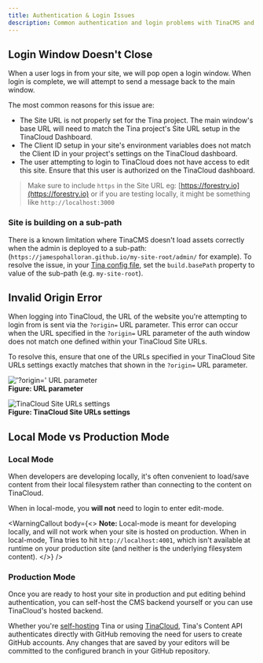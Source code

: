 ```yaml
---
title: Authentication & Login Issues
description: Common authentication and login problems with TinaCMS and TinaCloud
---
```


## Login Window Doesn't Close

When a user logs in from your site, we will pop open a login window. When login is complete, we will attempt to send a message back to the main window.

The most common reasons for this issue are:

* The Site URL is not properly set for the Tina project. The main window's base URL will need to match the Tina project's Site URL setup in the TinaCloud Dashboard.
* The Client ID setup in your site's environment variables does not match the Client ID in your project's settings on the TinaCloud dashboard.
* The user attempting to login to TinaCloud does not have access to edit this site. Ensure that this user is authorized on the TinaCloud dashboard.

> Make sure to include `https` in the Site URL eg: [https://forestry.io](https://forestry.io) or if you are testing locally, it might be something like `http://localhost:3000`

### Site is building on a sub-path

There is a known limitation where TinaCMS doesn't load assets correctly when the admin is deployed to a sub-path: (`https://jamespohalloran.github.io/my-site-root/admin/` for example). To resolve the issue, in your [Tina config file](/docs/reference/config/), set the `build.basePath` property to value of the sub-path (e.g. `my-site-root`).

## Invalid Origin Error

When logging into TinaCloud, the URL of the website you're attempting to login from is sent via the `?origin=` URL parameter. This error can occur when the URL specified in the `?origin=` URL parameter of the auth window does not match one defined within your TinaCloud Site URLs.

To resolve this, ensure that one of the URLs specified in your TinaCloud Site URLs settings exactly matches that shown in the `?origin=` URL parameter.

!['?origin=' URL parameter](/img/docs/introduction/origin-url-highlight.png)\
**Figure: URL parameter**

![TinaCloud Site URLs settings](/img/docs/introduction/tina-site-url-highlight.png)\
**Figure: TinaCloud Site URLs settings**

## Local Mode vs Production Mode

### Local Mode

When developers are developing locally, it's often convenient to load/save content from their local filesystem rather than connecting to the content on TinaCloud.

When in local-mode, you **will not** need to login to enter edit-mode.

<WarningCallout
  body={<>
    **Note:** Local-mode is meant for developing locally, and will not work when your site is hosted on production. When in local-mode, Tina tries to hit `http://localhost:4001`, which isn't available at runtime on your production site (and neither is the underlying filesystem content).
  </>}
/>

### Production Mode

Once you are ready to host your site in production and put editing behind authentication, you can self-host the CMS backend yourself or you can use TinaCloud's hosted backend.

Whether you're [self-hosting](/docs/self-hosted/overview) Tina or using [TinaCloud](/docs/tinacloud/dashboard/), Tina's Content API authenticates directly with GitHub removing the need for users to create GitHub accounts. Any changes that are saved by your editors will be committed to the configured branch in your GitHub repository.
